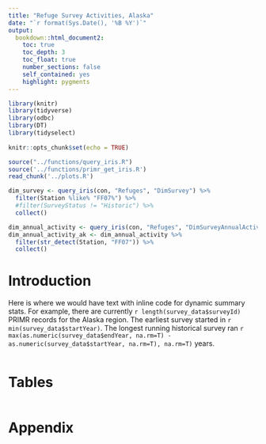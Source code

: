 ```yaml
---
title: "Refuge Survey Activities, Alaska" 
date: "`r format(Sys.Date(), '%B %Y')`"
output: 
  bookdown::html_document2:
    toc: true
    toc_depth: 3
    toc_float: true
    number_sections: false
    self_contained: yes
    highlight: pygments
---
```



```r
library(knitr)
library(tidyverse)
library(odbc)
library(DT)
library(tidyselect)
  
knitr::opts_chunk$set(echo = TRUE)

source("../functions/query_iris.R")
source('../functions/primr_get_iris.R')
read_chunk('../plots.R')
```

```r

dim_survey <- query_iris(con, "Refuges", "DimSurvey") %>%
  filter(Station %like% "FF07%") %>%
  #filter(SurveyStatus != "Historic") %>%
  collect()

dim_annual_activity <- query_iris(con, "Refuges", "DimSurveyAnnualActivity")
dim_annual_activity_ak <- dim_annual_activity %>%
  filter(str_detect(Station, "FF07")) %>%
  collect()

```


# Introduction

Here is where we would have text with inline code for dynamic summary stats. For example, there are currently `r length(survey_data$surveyId)` PRIMR records for the Alaska region. The earliest survey started in `r min(survey_data$startYear)`. The longest running historical survey ran `r max(as.numeric(survey_data$endYear, na.rm=T) - as.numeric(survey_data$startYear, na.rm=T), na.rm=T)` years.

```r
```


# Tables

```r
```

# Appendix

```r
```